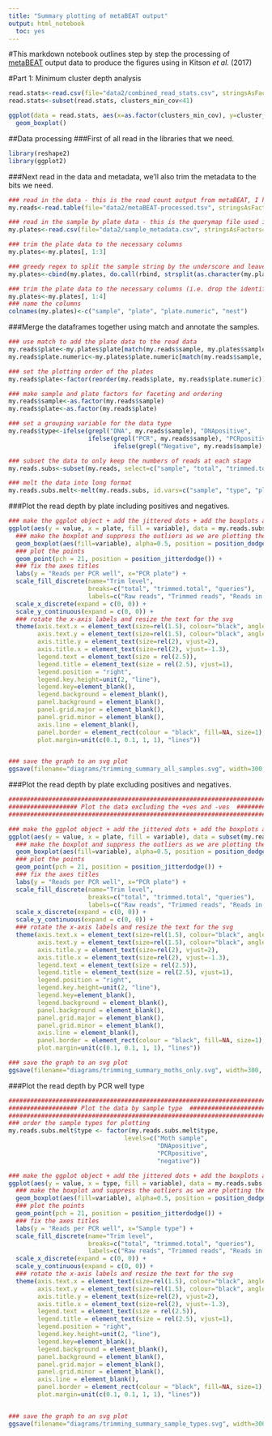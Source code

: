 ```yaml
---
title: "Summary plotting of metaBEAT output"
output: html_notebook
  toc: yes
---
```


#This markdown notebook outlines step by step the processing of [metaBEAT](https://github.com/HullUni-bioinformatics/metaBEAT) output data to produce the figures using in Kitson *et al.* (2017)

#Part 1: Minimum cluster depth analysis
```r
read.stats<-read.csv(file="data2/combined_read_stats.csv", stringsAsFactors=FALSE, header=TRUE)
read.stats<-subset(read.stats, clusters_min_cov<41)

ggplot(data = read.stats, aes(x=as.factor(clusters_min_cov), y=cluster_above_thres)) +
  geom_boxplot()
```


##Data processing
###First of all read in the libraries that we need.
```r
library(reshape2)
library(ggplot2)
```



###Next read in the data and metadata, we'll also trim the metadata to the bits we need.
```r
### read in the data - this is the read count output from metaBEAT, I have manually removed the .biom header line and the taxonomy column as this make live a lot easier in R
my.reads<-read.table(file="data2/metaBEAT-processed.tsv", stringsAsFactors=FALSE, header=TRUE,sep="\t")

### read in the sample by plate data - this is the querymap file used in metaBEAT with additional columns for PCR plate
my.plates<-read.csv(file="data2/sample_metadata.csv", stringsAsFactors=FALSE, header=TRUE)

### trim the plate data to the necessary columns
my.plates<-my.plates[, 1:3]

### greedy regex to split the sample string by the underscore and leave us with a column for nest and a column for indentifier
my.plates<-cbind(my.plates, do.call(rbind, strsplit(as.character(my.plates$sample), "_|_.*_")))

### trim the plate data to the necessary columns (i.e. drop the identifier column)
my.plates<-my.plates[, 1:4]
### name the columns
colnames(my.plates)<-c("sample", "plate", "plate.numeric", "nest")
```

###Merge the dataframes together using match and annotate the samples.
```r
### use match to add the plate data to the read data
my.reads$plate<-my.plates$plate[match(my.reads$sample, my.plates$sample)]
my.reads$plate.numeric<-my.plates$plate.numeric[match(my.reads$sample, my.plates$sample)]

### set the plotting order of the plates
my.reads$plate<-factor(reorder(my.reads$plate, my.reads$plate.numeric))

### make sample and plate factors for faceting and ordering
my.reads$sample<-as.factor(my.reads$sample)
my.reads$plate<-as.factor(my.reads$plate)

### set a grouping variable for the data type
my.reads$type<-ifelse(grepl("DNA", my.reads$sample), "DNApositive", 
                      ifelse(grepl("PCR", my.reads$sample), "PCRpositive", 
                             ifelse(grepl("Negative", my.reads$sample), "negative", "Moth sample")))

### subset the data to only keep the numbers of reads at each stage
my.reads.subs<-subset(my.reads, select=c("sample", "total", "trimmed.total", "queries", "plate", "type"))

### melt the data into long format
my.reads.subs.melt<-melt(my.reads.subs, id.vars=c("sample", "type", "plate"))
```

###Plot the read depth by plate including positives and negatives.
```r
### make the ggplot object + add the jittered dots + add the boxplots and colour them by trim level and make them a bit transparent
ggplot(aes(y = value, x = plate, fill = variable), data = my.reads.subs.melt) +
  ### make the boxplot and suppress the outliers as we are plotting the points anyway
  geom_boxplot(aes(fill=variable), alpha=0.5, position = position_dodge(width = 0.85), outlier.shape = NA) +
  ### plot the points
  geom_point(pch = 21, position = position_jitterdodge()) +
  ### fix the axes titles
  labs(y = "Reads per PCR well", x="PCR plate") +
  scale_fill_discrete(name="Trim level", 
                      breaks=c("total", "trimmed.total", "queries"), 
                      labels=c("Raw reads", "Trimmed reads", "Reads in clusters")) +
  scale_x_discrete(expand = c(0, 0)) +
  scale_y_continuous(expand = c(0, 0)) +
  ### rotate the x-axis labels and resize the text for the svg
  theme(axis.text.x = element_text(size=rel(1.5), colour="black", angle=45, hjust=1), 
        axis.text.y = element_text(size=rel(1.5), colour="black", angle=45, hjust=1), 
        axis.title.y = element_text(size=rel(2), vjust=2), 
        axis.title.x = element_text(size=rel(2), vjust=-1.3), 
        legend.text = element_text(size = rel(2.5)), 
        legend.title = element_text(size = rel(2.5), vjust=1), 
        legend.position = "right", 
        legend.key.height=unit(2, "line"), 
        legend.key=element_blank(), 
        legend.background = element_blank(), 
        panel.background = element_blank(), 
        panel.grid.major = element_blank(), 
        panel.grid.minor = element_blank(), 
        axis.line = element_blank(), 
        panel.border = element_rect(colour = "black", fill=NA, size=1), 
        plot.margin=unit(c(0.1, 0.1, 1, 1), "lines"))


### save the graph to an svg plot
ggsave(filename="diagrams/trimming_summary_all_samples.svg", width=300, height=300, units="mm")
```

###Plot the read depth by plate excluding positives and negatives.
```r
########################################################################################
################### Plot the data excluding the +ves and -ves  ###########################
########################################################################################

### make the ggplot object + add the jittered dots + add the boxplots and colour them by trim level and make them a bit transparent
ggplot(aes(y = value, x = plate, fill = variable), data = subset(my.reads.subs.melt, my.reads.subs.melt$type=="Moth sample")) +
  ### make the boxplot and suppress the outliers as we are plotting the points anyway
  geom_boxplot(aes(fill=variable), alpha=0.5, position = position_dodge(width = 0.85), outlier.shape = NA) +
  ### plot the points
  geom_point(pch = 21, position = position_jitterdodge()) +
  ### fix the axes titles
  labs(y = "Reads per PCR well", x="PCR plate") +
  scale_fill_discrete(name="Trim level", 
                      breaks=c("total", "trimmed.total", "queries"), 
                      labels=c("Raw reads", "Trimmed reads", "Reads in clusters")) +
  scale_x_discrete(expand = c(0, 0)) +
  scale_y_continuous(expand = c(0, 0)) +
  ### rotate the x-axis labels and resize the text for the svg
  theme(axis.text.x = element_text(size=rel(1.5), colour="black", angle=45, hjust=1), 
        axis.text.y = element_text(size=rel(1.5), colour="black", angle=45, hjust=1), 
        axis.title.y = element_text(size=rel(2), vjust=2), 
        axis.title.x = element_text(size=rel(2), vjust=-1.3), 
        legend.text = element_text(size = rel(2.5)), 
        legend.title = element_text(size = rel(2.5), vjust=1), 
        legend.position = "right", 
        legend.key.height=unit(2, "line"), 
        legend.key=element_blank(), 
        legend.background = element_blank(), 
        panel.background = element_blank(), 
        panel.grid.major = element_blank(), 
        panel.grid.minor = element_blank(), 
        axis.line = element_blank(), 
        panel.border = element_rect(colour = "black", fill=NA, size=1), 
        plot.margin=unit(c(0.1, 0.1, 1, 1), "lines"))

### save the graph to an svg plot
ggsave(filename="diagrams/trimming_summary_moths_only.svg", width=300, height=300, units="mm")
```


###Plot the read depth by PCR well type
```r
########################################################################################
################### Plot the data by sample type  ###########################
########################################################################################
### order the sample types for plotting
my.reads.subs.melt$type <- factor(my.reads.subs.melt$type, 
                                levels=c("Moth sample", 
                                         "DNApositive", 
                                         "PCRpositive", 
                                         "negative"))

### make the ggplot object + add the jittered dots + add the boxplots and colour them by trim level and make them a bit transparent
ggplot(aes(y = value, x = type, fill = variable), data = my.reads.subs.melt) +
  ### make the boxplot and suppress the outliers as we are plotting the points anyway
  geom_boxplot(aes(fill=variable), alpha=0.5, position = position_dodge(width = 0.85), outlier.shape = NA) +
  ### plot the points
  geom_point(pch = 21, position = position_jitterdodge()) +
  ### fix the axes titles
  labs(y = "Reads per PCR well", x="Sample type") +
  scale_fill_discrete(name="Trim level", 
                      breaks=c("total", "trimmed.total", "queries"), 
                      labels=c("Raw reads", "Trimmed reads", "Reads in clusters")) +
  scale_x_discrete(expand = c(0, 0)) +
  scale_y_continuous(expand = c(0, 0)) +
  ### rotate the x-axis labels and resize the text for the svg
  theme(axis.text.x = element_text(size=rel(1.5), colour="black", angle=45, hjust=1), 
        axis.text.y = element_text(size=rel(1.5), colour="black", angle=45, hjust=1), 
        axis.title.y = element_text(size=rel(2), vjust=2), 
        axis.title.x = element_text(size=rel(2), vjust=-1.3), 
        legend.text = element_text(size = rel(2.5)), 
        legend.title = element_text(size = rel(2.5), vjust=1), 
        legend.position = "right", 
        legend.key.height=unit(2, "line"), 
        legend.key=element_blank(), 
        legend.background = element_blank(), 
        panel.background = element_blank(), 
        panel.grid.major = element_blank(), 
        panel.grid.minor = element_blank(), 
        axis.line = element_blank(), 
        panel.border = element_rect(colour = "black", fill=NA, size=1), 
        plot.margin=unit(c(0.1, 0.1, 1, 1), "lines"))


### save the graph to an svg plot
ggsave(filename="diagrams/trimming_summary_sample_types.svg", width=300, height=300, units="mm")
```

